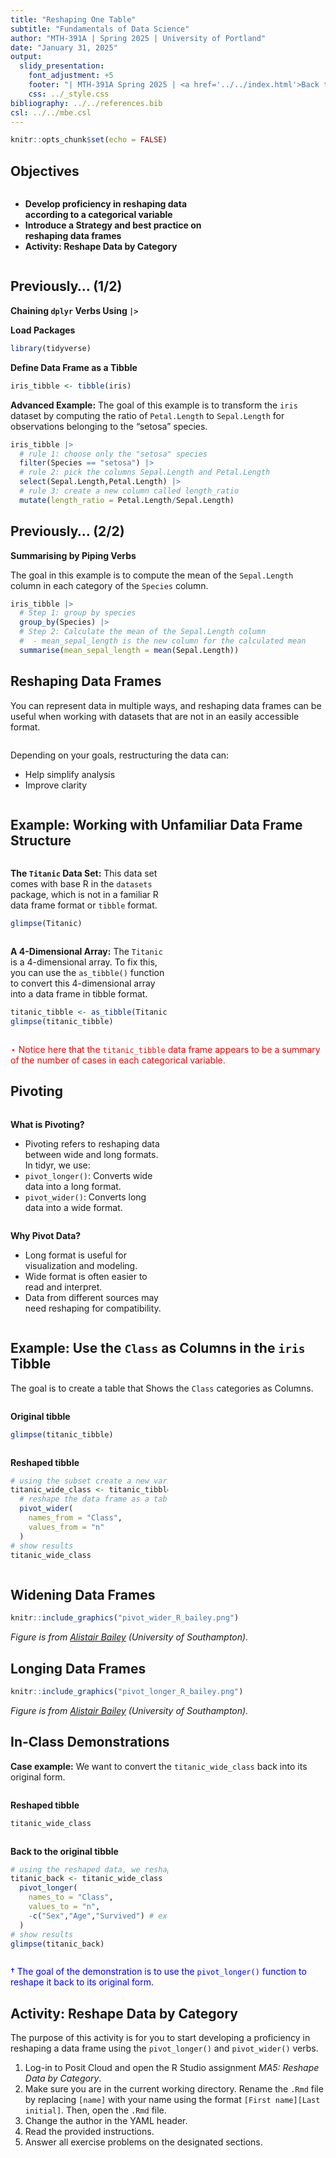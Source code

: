 ---
title: "Reshaping One Table"
subtitle: "Fundamentals of Data Science"
author: "MTH-391A | Spring 2025 | University of Portland"
date: "January 31, 2025"
output:
  slidy_presentation:
    font_adjustment: +5
    footer: "| MTH-391A Spring 2025 | <a href='../../index.html'>Back to the Course Website</a>"
    css: ../_style.css
bibliography: ../../references.bib
csl: ../../mbe.csl
---

```{r setup, include=FALSE}
knitr::opts_chunk$set(echo = FALSE)
```

## Objectives

:::: {.column width=15%}
::::

:::: {.column width=70%}
- **Develop proficiency in reshaping data according to a categorical variable**
- **Introduce a Strategy and best practice on reshaping data frames**
- **Activity: Reshape Data by Category**
::::

:::: {.column width=15%}
::::

## Previously... (1/2)

**Chaining `dplyr` Verbs Using `|>`**

**Load Packages**

```{r eval=TRUE, echo=TRUE, message=FALSE, warning=FALSE}
library(tidyverse)
```

**Define Data Frame as a Tibble**

```{r echo=TRUE, eval=TRUE}
iris_tibble <- tibble(iris)
```

**Advanced Example:** The goal of this example is to transform the `iris` dataset by computing the ratio of `Petal.Length` to `Sepal.Length` for observations belonging to the "setosa" species.

```{r echo=TRUE, eval=FALSE}
iris_tibble |>  
  # rule 1: choose only the "setosa" species
  filter(Species == "setosa") |>  
  # rule 2: pick the columns Sepal.Length and Petal.Length
  select(Sepal.Length,Petal.Length) |>  
  # rule 3: create a new column called length_ratio
  mutate(length_ratio = Petal.Length/Sepal.Length)
```

## Previously... (2/2)

**Summarising by Piping Verbs**

The goal in this example is to compute the mean of the `Sepal.Length` column in each category of the `Species` column.

```{r echo=TRUE, eval=FALSE}
iris_tibble |> 
  # Step 1: group by species
  group_by(Species) |> 
  # Step 2: Calculate the mean of the Sepal.Length column
  #  - mean_sepal_length is the new column for the calculated mean
  summarise(mean_sepal_length = mean(Sepal.Length))
```

## Reshaping Data Frames

You can represent data in multiple ways, and reshaping data frames can be useful when working with datasets that are not in an easily accessible format. 

:::: {.column width=15%}
::::

:::: {.column width=70%}
Depending on your goals, restructuring the data can: 
  
  * Help simplify analysis
  * Improve clarity
::::

:::: {.column width=15%}
::::

## Example: Working with Unfamiliar Data Frame Structure

:::: {.column width=49%}
**The `Titanic` Data Set:** This data set comes with base R in the `datasets` package, which is not in a familiar R data frame format or `tibble` format.

```{r echo=TRUE, eval=TRUE}
glimpse(Titanic)
```
::::

:::: {.column width=50%}
**A 4-Dimensional Array:** The `Titanic` is a 4-dimensional array. To fix this, you can use the `as_tibble()` function to convert this 4-dimensional array into a data frame in tibble format.

```{r echo=TRUE, eval=TRUE}
titanic_tibble <- as_tibble(Titanic)
glimpse(titanic_tibble)
```
::::

::: {style="color: red"}
$\star$ Notice here that the `titanic_tibble` data frame appears to be a summary of the number of cases in each categorical variable.
:::

## Pivoting

:::: {.column width=49%}
**What is Pivoting?**

* Pivoting refers to reshaping data between wide and long formats. In tidyr, we use:
* `pivot_longer()`: Converts wide data into a long format.
* `pivot_wider()`: Converts long data into a wide format.
::::

:::: {.column width=50%}
**Why Pivot Data?**

* Long format is useful for visualization and modeling.
* Wide format is often easier to read and interpret.
* Data from different sources may need reshaping for compatibility.
::::

## Example: Use the `Class` as Columns in the `iris` Tibble

The goal is to create a table that Shows the `Class` categories as Columns.

:::: {.column width=49%}
**Original tibble**

```{r echo=TRUE,eval=TRUE}
glimpse(titanic_tibble)
```
:::

:::: {.column width=50%}
**Reshaped tibble**

```{r echo=TRUE,eval=TRUE}
# using the subset create a new variable to save the reshaped data
titanic_wide_class <- titanic_tibble |> 
  # reshape the data frame as a table
  pivot_wider(
    names_from = "Class",
    values_from = "n"
  )
# show results
titanic_wide_class
```
::::

## Widening Data Frames

```{r pivot-wider, echo=FALSE, fig.cap="The function of `pivot_wider()`.", fig.align='center', out.width = '60%'}
knitr::include_graphics("pivot_wider_R_bailey.png")
```

*Figure is from [Alistair Bailey](https://ab604.github.io/docs/coding-together-2019/){target="_blank"} (University of Southampton).*

## Longing Data Frames

```{r pivot-longer, echo=FALSE, fig.cap="The function of `pivot_wider()`.", fig.align='center', out.width = '60%'}
knitr::include_graphics("pivot_longer_R_bailey.png")
```

*Figure is from [Alistair Bailey](https://ab604.github.io/docs/coding-together-2019/){target="_blank"} (University of Southampton).*

## In-Class Demonstrations

**Case example:** We want to convert the `titanic_wide_class` back into its original form.

:::: {.column width=49%}
**Reshaped tibble**
```{r echo=FALSE,eval=TRUE}
titanic_wide_class
```
::::

:::: {.column width=50%}
**Back to the original tibble**

```{r echo=FALSE,eval=TRUE}
# using the reshaped data, we reshape it back to its original form
titanic_back <- titanic_wide_class |> 
  pivot_longer(
    names_to = "Class",
    values_to = "n",
    -c("Sex","Age","Survived") # exclude other columns
  )
# show results
glimpse(titanic_back)
```
::::

::: {style="color: blue"}
$\dagger$ The goal of the demonstration is to use the `pivot_longer()` function to reshape it back to its original form.
:::

## Activity: Reshape Data by Category

The purpose of this activity is for you to start developing a proficiency in reshaping a data frame using the `pivot_longer()` and `pivot_wider()` verbs.

1. Log-in to Posit Cloud and open the R Studio assignment *MA5: Reshape Data by Category*.
2. Make sure you are in the current working directory. Rename the `.Rmd` file by replacing `[name]` with your name using the format `[First name][Last initial]`. Then, open the `.Rmd` file.
3. Change the author in the YAML header.
4. Read the provided instructions.
5. Answer all exercise problems on the designated sections.
